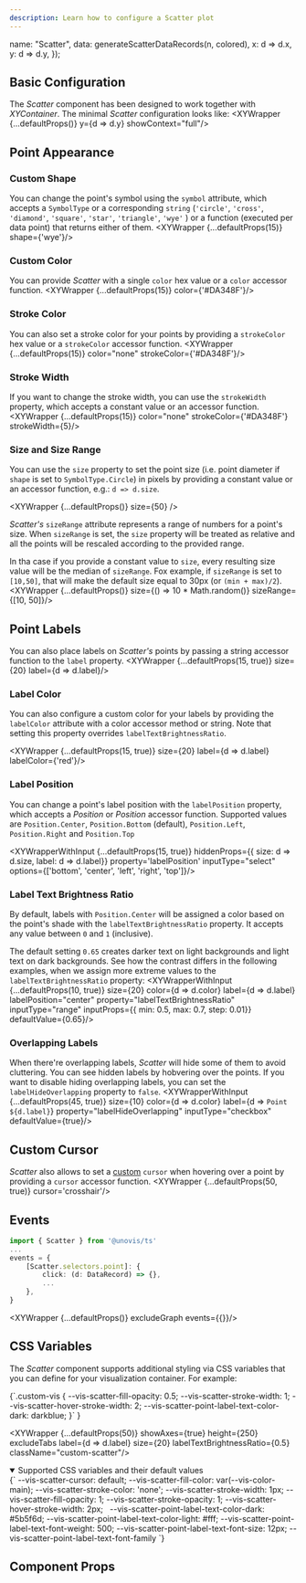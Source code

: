 ```yaml
---
description: Learn how to configure a Scatter plot
---
```



  name: "Scatter",
  data: generateScatterDataRecords(n, colored),
  x: d => d.x,
  y: d => d.y,
});

## Basic Configuration
The _Scatter_ component has been designed to work together with _XYContainer_. The minimal _Scatter_ configuration looks like:
<XYWrapper {...defaultProps()} y={d => d.y} showContext="full"/>

## Point Appearance
### Custom Shape
You can change the point's symbol using the `symbol` attribute, which accepts a `SymbolType` or a corresponding `string`
(`'circle'`, `'cross'`, `'diamond'`, `'square'`, `'star'`, `'triangle'`, `'wye'` ) or a function (executed per data point) that returns either of them.
<XYWrapper {...defaultProps(15)} shape={'wye'}/>

### Custom Color
You can provide _Scatter_ with a single `color` hex value or a `color` accessor function.
<XYWrapper {...defaultProps(15)} color={'#DA348F'}/>

### Stroke Color
You can also set a stroke color for your points by providing a `strokeColor` hex value or a `strokeColor` accessor function.
<XYWrapper {...defaultProps(15)} color="none" strokeColor={'#DA348F'}/>

### Stroke Width
If you want to change the stroke width, you can use the `strokeWidth` property, which accepts a constant value or an accessor function.
<XYWrapper {...defaultProps(15)} color="none" strokeColor={'#DA348F'} strokeWidth={5}/>

### Size and Size Range
You can use the `size` property to set the point size (i.e. point diameter if `shape` is set to `SymbolType.Circle`) in pixels
by providing a constant value or an accessor function, e.g.: `d => d.size`.

<XYWrapper {...defaultProps()} size={50} />

_Scatter's_ `sizeRange` attribute represents a range of numbers for a point's size. When `sizeRange` is set, the `size`
property will be treated as relative and all the points will be rescaled according to the provided range.

In tha case if you provide a constant value to `size`, every resulting size value will be the median of `sizeRange`.
Fox example, if `sizeRange` is set to `[10,50]`, that will make the default size equal to 30px (or `(min + max)/2`).
<XYWrapper {...defaultProps()} size={() => 10 * Math.random()} sizeRange={[10, 50]}/>

## Point Labels
You can also place labels on _Scatter's_ points by passing a string accessor function to the `label` property.
<XYWrapper {...defaultProps(15, true)} size={20} label={d => d.label}/>

### Label Color
You can also configure a custom color for your labels by providing the `labelColor` attribute with a color accessor method or string.
Note that setting this property overrides `labelTextBrightnessRatio`.

<XYWrapper {...defaultProps(15, true)} size={20} label={d => d.label} labelColor={'red'}/>

### Label Position
You can change a point's label position with the `labelPosition` property, which accepts a  _Position_ or _Position_ accessor
function. Supported values are `Position.Center`, `Position.Bottom` (default), `Position.Left`, `Position.Right` and `Position.Top`

<XYWrapperWithInput {...defaultProps(15, true)} hiddenProps={{ size: d => d.size, label: d => d.label}} property='labelPosition' inputType="select" options={['bottom', 'center', 'left', 'right', 'top']}/>

### Label Text Brightness Ratio
By default, labels with `Position.Center` will be assigned a color based on the point's shade with the `labelTextBrightnessRatio` property.
It accepts any value between `0` and `1` (inclusive).

The default setting `0.65` creates darker text on light backgrounds and light text on dark backgrounds.
See how the contrast differs in the following examples, when we assign more extreme values to the `labelTextBrightnessRatio` property:
<XYWrapperWithInput {...defaultProps(10, true)} size={20} color={d => d.color} label={d => d.label} labelPosition="center" property="labelTextBrightnessRatio" inputType="range" inputProps={{ min: 0.5, max: 0.7, step: 0.01}} defaultValue={0.65}/>

### Overlapping Labels
When there're overlapping labels, _Scatter_ will hide some of them to avoid cluttering. You can see hidden labels by hobvering over the points.
If you want to disable hiding overlapping labels, you can set the `labelHideOverlapping` property to `false`.
<XYWrapperWithInput {...defaultProps(45, true)} size={10} color={d => d.color} label={d => `Point ${d.label}`} property="labelHideOverlapping" inputType="checkbox" defaultValue={true}/>

## Custom Cursor
_Scatter_ also allows to set a [custom](https://developer.mozilla.org/en-US/docs/Web/CSS/cursor) `cursor` when hovering
over a point by providing a `cursor` accessor function.
<XYWrapper {...defaultProps(50, true)} cursor='crosshair'/>

## Events
```ts
import { Scatter } from '@unovis/ts'
...
events = {
    [Scatter.selectors.point]: {
        click: (d: DataRecord) => {},
        ...
    },
}
```
<XYWrapper {...defaultProps()} excludeGraph events={{}}/>


## CSS Variables
The _Scatter_ component supports additional styling via CSS variables that you can define for your visualization container. For example:

<CodeBlock language="css" title="styles.css">
{`.custom-vis {
  --vis-scatter-fill-opacity: 0.5;
  --vis-scatter-stroke-width: 1;
  --vis-scatter-hover-stroke-width: 2;
  --vis-scatter-point-label-text-color-dark: darkblue;
}`
}
</CodeBlock>

<XYWrapper {...defaultProps(50)} showAxes={true} height={250} excludeTabs label={d => d.label} size={20} labelTextBrightnessRatio={0.5} className="custom-scatter"/>

<details open>
  <summary>Supported CSS variables and their default values</summary>
  <CodeBlock language="css">
  {`
--vis-scatter-cursor: default;
--vis-scatter-fill-color: var(--vis-color-main);
--vis-scatter-stroke-color: 'none';
--vis-scatter-stroke-width: 1px;
--vis-scatter-fill-opacity: 1;
--vis-scatter-stroke-opacity: 1;
--vis-scatter-hover-stroke-width: 2px;
 
--vis-scatter-point-label-text-color-dark: #5b5f6d;
--vis-scatter-point-label-text-color-light: #fff;
--vis-scatter-point-label-text-font-weight: 500;
--vis-scatter-point-label-text-font-size: 12px;
--vis-scatter-point-label-text-font-family
`}
  </CodeBlock>
</details>


## Component Props
<PropsTable name="VisScatter"></PropsTable>
